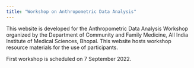 ```yaml
---
title: "Workshop on Anthropometric Data Analysis"
---
```


This website is developed for the Anthropometric Data Analysis Workshop organized by the Department of Community and Family Medicine, All India Institute of Medical Sciences, Bhopal. This website hosts workshop resource materials for the use of participants.

First workshop is scheduled on 7 September 2022.
